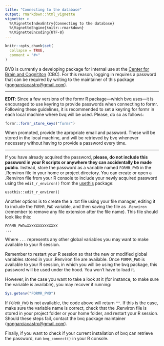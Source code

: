 ---
title: "Connecting to the database"
output: rmarkdown::html_vignette
vignette: >
  %\VignetteIndexEntry{Connecting to the database}
  %\VignetteEngine{knitr::rmarkdown}
  %\VignetteEncoding{UTF-8}
---

```{r, include = FALSE}
knitr::opts_chunk$set(
  collapse = TRUE,
  comment = "#>"
)
```

BVQ is currently a developing package for internal use at the [Center for Brain and Cognititon](https://www.upf.edu/web/cbc) (CBC). For this reason, logging in requires a password that can be required by writing to the maintainer of this package ([gongarciacastro@gmail.com](mailto:gongarciacastro@gmail.com)).

----

**EDIT**: Since a few versions of the formr R package---which bvq uses---it is encouraged to use keyring to provide passwords when connecting to formr. Following these guidelines, it is recommended to set a keyring for formr in each local machine where bvq will be used. Please, do so as follows:

```r
formr::formr_store_keys("formr")
```

When prompted, provide the apropriate email and password. These will be stored in the local machine, and will be retrieved by bvq whenever necessary without having to provide a password every time.

----

If you have already acquired the password, **please, do not include this password in your R scripts or anywhere they can accidentally be made public**. Instead, store the password as a variable named `FORMR_PWD` in the .Renviron file in your home or project directory. You can create or open a .Renviron file from your R console to include your newly acquired password using the `edit_r_environ()` from the [usethis](https://usethis.r-lib.org/) package:

```
usethis::edit_r_environ()
```

Another options is to create the a .txt file using your file manager, editing it to include the `FORMR_PWD` variable, and then saving the file as `.Renviron` (remember to remove any file extension after the file name). This file should look like this:

```
FORMR_PWD=XXXXXXXXXXXXXX
...
```

Where `...` represents any other global variables you may want to make available to your R session. 

Remember to restart your R session so that the new or modified global variables stored in your .Renviron file are available. Once `FORMR_PWD` is available to your R session, in which you will be using the bvq package, this password will be used under the hood. You won't have to load it. 

However, in the case you want to take a look at it (for instance, to make sure the variable is available), you may recover it running:

```r
Sys.getenv("FORMR_PWD")
```

If `FORMR_PWD` is not available, the code above will return `""`. If this is the case, make sure the variable name is correct, check that the .Renviron file is stored in your project folder or your home folder, and restart your R session. Should these steps fail, contact the bvq package maintainer ([gongarciacastro@gmail.com](mailto:gongarciacastro@gmail.com)). 

Finally, if you want to check if your current installation of bvq can retrieve the password, run `bvq_connect()` in your R console. 
